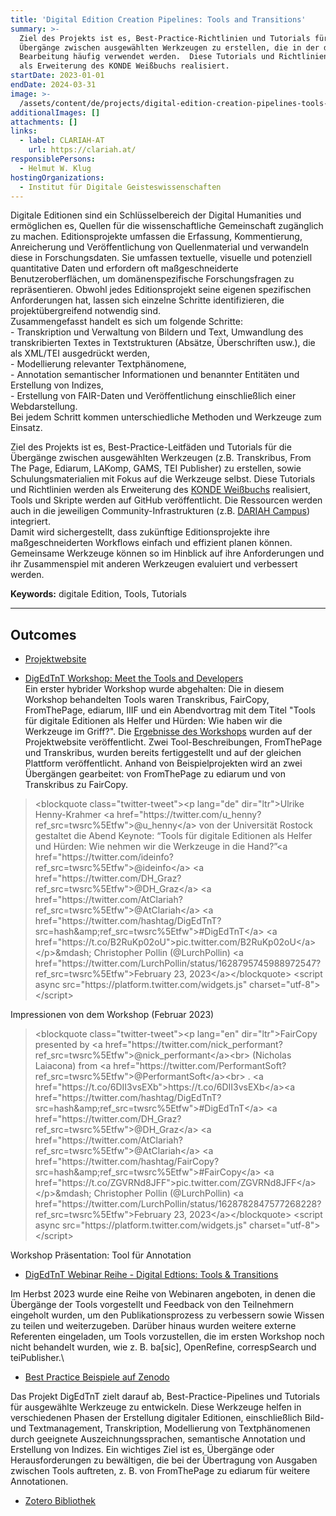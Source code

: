 ```yaml
---
title: 'Digital Edition Creation Pipelines: Tools and Transitions'
summary: >-
  Ziel des Projekts ist es, Best-Practice-Richtlinien und Tutorials für die
  Übergänge zwischen ausgewählten Werkzeugen zu erstellen, die in der digitalen
  Bearbeitung häufig verwendet werden.  Diese Tutorials und Richtlinien werden
  als Erweiterung des KONDE Weißbuchs realisiert.
startDate: 2023-01-01
endDate: 2024-03-31
image: >-
  /assets/content/de/projects/digital-edition-creation-pipelines-tools-and-transitions/image.png
additionalImages: []
attachments: []
links:
  - label: CLARIAH-AT
    url: https://clariah.at/
responsiblePersons:
  - Helmut W. Klug
hostingOrganizations:
  - Institut für Digitale Geisteswissenschaften
---
```

Digitale Editionen sind ein Schlüsselbereich der Digital Humanities und ermöglichen es, Quellen für die wissenschaftliche Gemeinschaft zugänglich zu machen. Editionsprojekte umfassen die Erfassung, Kommentierung, Anreicherung und Veröffentlichung von Quellenmaterial und verwandeln diese in Forschungsdaten. Sie umfassen textuelle, visuelle und potenziell quantitative Daten und erfordern oft maßgeschneiderte Benutzeroberflächen, um domänenspezifische Forschungsfragen zu repräsentieren. Obwohl jedes Editionsprojekt seine eigenen spezifischen Anforderungen hat, lassen sich einzelne Schritte identifizieren, die projektübergreifend notwendig sind.\
Zusammengefasst handelt es sich um folgende Schritte: \
\- Transkription und Verwaltung von Bildern und Text, Umwandlung des transkribierten Textes in Textstrukturen (Absätze, Überschriften usw.), die als XML/TEI ausgedrückt werden,\
\- Modellierung relevanter Textphänomene, \
\- Annotation semantischer Informationen und benannter Entitäten und Erstellung von Indizes,\
\- Erstellung von FAIR-Daten und Veröffentlichung einschließlich einer Webdarstellung. \
Bei jedem Schritt kommen unterschiedliche Methoden und Werkzeuge zum Einsatz.

Ziel des Projekts ist es, Best-Practice-Leitfäden und Tutorials für die Übergänge zwischen ausgewählten Werkzeugen (z.B. Transkribus, From The Page, Ediarum, LAKomp, GAMS, TEI Publisher) zu erstellen, sowie Schulungsmaterialien mit Fokus auf die Werkzeuge selbst. Diese Tutorials und Richtlinien werden als Erweiterung des [KONDE Weißbuchs](https://www.digitale-edition.at/) realisiert, Tools und Skripte werden auf GitHub veröffentlicht. Die Ressourcen werden auch in die jeweiligen Community-Infrastrukturen (z.B. [DARIAH Campus](https://campus.dariah.eu/)) integriert. \
Damit wird sichergestellt, dass zukünftige Editionsprojekte ihre maßgeschneiderten Workflows einfach und effizient planen können. Gemeinsame Werkzeuge können so im Hinblick auf ihre Anforderungen und ihr Zusammenspiel mit anderen Werkzeugen evaluiert und verbessert werden.

**Keywords:** digitale Edition, Tools, Tutorials

---

## Outcomes

* [Projektwebsite](https://digedtnt.github.io/about/)

<ImageLink href="https://digedtnt.github.io/about/" src="/assets/content/de/projects/digital-edition-creation-pipelines-tools-and-transitions/digedtnt-website.webp" text="Link zur Website Digital Creation Pipelines">

</ImageLink>



* [DigEdTnT Workshop: Meet the Tools and Developers](https://clariah.at/de/events/digedtnt-workshop-meet-the-tools-and-developers/)\
  Ein erster hybrider Workshop wurde abgehalten: Die in diesem Workshop behandelten Tools waren Transkribus, FairCopy, FromThePage, ediarum, IIIF und ein Abendvortrag mit dem Titel "Tools für digitale Editionen als Helfer und Hürden: Wie haben wir die Werkzeuge im Griff?". Die [Ergebnisse des Workshops](https://digedtnt.github.io/workshop/) wurden auf der Projektwebsite veröffentlicht. Zwei Tool-Beschreibungen, FromThePage und Transkribus, wurden bereits fertiggestellt und auf der gleichen Plattform veröffentlicht. Anhand von Beispielprojekten wird an zwei Übergängen gearbeitet: von FromThePage zu ediarum und von Transkribus zu FairCopy.

> \<blockquote class="twitter-tweet">\<p lang="de" dir="ltr">Ulrike Henny-Krahmer \<a href="https\://twitter.com/u\_henny?ref\_src=twsrc%5Etfw">@u\_henny\</a> von der Universität Rostock gestaltet die Abend Keynote: “Tools für digitale Editionen als Helfer und Hürden: Wie nehmen wir die Werkzeuge in die Hand?”\<a href="https\://twitter.com/ideinfo?ref\_src=twsrc%5Etfw">@ideinfo\</a> \<a href="https\://twitter.com/DH\_Graz?ref\_src=twsrc%5Etfw">@DH\_Graz\</a> \<a href="https\://twitter.com/AtClariah?ref\_src=twsrc%5Etfw">@AtClariah\</a> \<a href="https\://twitter.com/hashtag/DigEdTnT?src=hash\&amp;ref\_src=twsrc%5Etfw">#DigEdTnT\</a> \<a href="https\://t.co/B2RuKp02oU">pic.twitter.com/B2RuKp02oU\</a>\</p>\&mdash; Christopher Pollin (@LurchPollin) \<a href="https\://twitter.com/LurchPollin/status/1628795745988972547?ref\_src=twsrc%5Etfw">February 23, 2023\</a>\</blockquote> \<script async src="https\://platform.twitter.com/widgets.js" charset="utf-8">\</script>

Impressionen von dem Workshop (Februar 2023)



> \<blockquote class="twitter-tweet">\<p lang="en" dir="ltr">FairCopy presented by \<a href="https\://twitter.com/nick\_performant?ref\_src=twsrc%5Etfw">@nick\_performant\</a>\<br> (Nicholas Laiacona) from \<a href="https\://twitter.com/PerformantSoft?ref\_src=twsrc%5Etfw">@PerformantSoft\</a>\<br> . \<a href="https\://t.co/6DII3vsEXb">https\://t.co/6DII3vsEXb\</a>\<a href="https\://twitter.com/hashtag/DigEdTnT?src=hash\&amp;ref\_src=twsrc%5Etfw">#DigEdTnT\</a> \<a href="https\://twitter.com/DH\_Graz?ref\_src=twsrc%5Etfw">@DH\_Graz\</a> \<a href="https\://twitter.com/AtClariah?ref\_src=twsrc%5Etfw">@AtClariah\</a> \<a href="https\://twitter.com/hashtag/FairCopy?src=hash\&amp;ref\_src=twsrc%5Etfw">#FairCopy\</a> \<a href="https\://t.co/ZGVRNd8JFF">pic.twitter.com/ZGVRNd8JFF\</a>\</p>\&mdash; Christopher Pollin (@LurchPollin) \<a href="https\://twitter.com/LurchPollin/status/1628782847577268228?ref\_src=twsrc%5Etfw">February 23, 2023\</a>\</blockquote> \<script async src="https\://platform.twitter.com/widgets.js" charset="utf-8">\</script>

Workshop Präsentation: Tool für Annotation



* [DigEdTnT Webinar Reihe - Digital Edtions: Tools & Transitions](https://clariah.at/de/events/webinar-series-digital-editions-tools-transitions/)

Im Herbst 2023 wurde eine Reihe von Webinaren angeboten, in denen die Übergänge der Tools vorgestellt und Feedback von den Teilnehmern eingeholt wurden, um den Publikationsprozess zu verbessern sowie Wissen zu teilen und weiterzugeben. Darüber hinaus wurden weitere externe Referenten eingeladen, um Tools vorzustellen, die im ersten Workshop noch nicht behandelt wurden, wie z. B. ba\[sic], OpenRefine, correspSearch und teiPublisher.\


* [Best Practice Beispiele auf Zenodo](https://zenodo.org/records/10544700)

Das Projekt DigEdTnT zielt darauf ab, Best-Practice-Pipelines und Tutorials für ausgewählte Werkzeuge zu entwickeln. Diese Werkzeuge helfen in verschiedenen Phasen der Erstellung digitaler Editionen, einschließlich Bild- und Textmanagement, Transkription, Modellierung von Textphänomenen durch geeignete Auszeichnungssprachen, semantische Annotation und Erstellung von Indizes. Ein wichtiges Ziel ist es, Übergänge oder Herausforderungen zu bewältigen, die bei der Übertragung von Ausgaben zwischen Tools auftreten, z. B. von FromThePage zu ediarum für weitere Annotationen.

* [Zotero Bibliothek](https://www.zotero.org/groups/4949308/digedtnt/library)

<LinkButton label="weitere CLARIAH-AT Projekte" href="/project-funding" />

<LinkButton label="alle DHA Projekte" href="/projects" />
